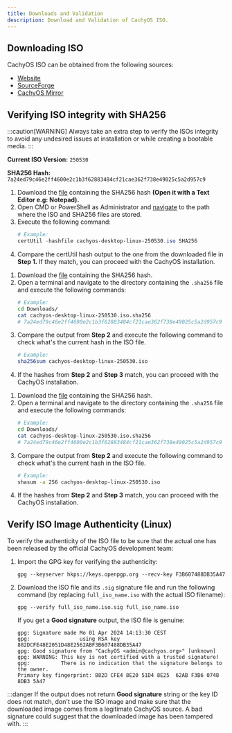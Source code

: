 ```yaml
---
title: Downloads and Validation
description: Download and Validation of CachyOS ISO.
---
```



## Downloading ISO

CachyOS ISO can be obtained from the following sources:

*   [Website](<https://cachyos.org/download>)
*   [SourceForge](<https://sourceforge.net/projects/cachyos-arch/files/>)
*   [CachyOS Mirror](<https://mirror.cachyos.org/ISO/>)

## Verifying ISO integrity with SHA256

:::caution[WARNING]
Always take an extra step to verify the ISOs integrity to avoid any undesired issues at installation or while creating a bootable media.
:::

**Current ISO Version:** `250530`

**SHA256 Hash:** `7a24ed79c46e2ff4600e2c1b3f62883484cf21cae362f738e49025c5a2d957c9`

<Tabs>

<TabItem label='Windows'>

<Steps>

1. Download the [file](https://mirror.cachyos.org/ISO/desktop/250530/cachyos-desktop-linux-250530.iso.sha256) containing the SHA256 hash **(Open it with a Text Editor e.g: Notepad).**
2. Open CMD or PowerShell as Administrator and [navigate](<https://www.wikihow.com/Change-Directories-in-Command-Prompt>) to the path where the ISO and SHA256 files are stored.
3. Execute the following command:
   ```powershell
   # Example:
   certUtil -hashfile cachyos-desktop-linux-250530.iso SHA256
   ```
4. Compare the certUtil hash output to the one from the downloaded file in **Step 1.** If they match, you can proceed with the CachyOS installation.

</Steps>

</TabItem>

<TabItem label='Linux'>

<Steps>

1. Download the [file](https://mirror.cachyos.org/ISO/desktop/250530/cachyos-desktop-linux-250530.iso.sha256) containing the SHA256 hash.
2. Open a terminal and navigate to the directory containing the `.sha256` file and execute the following commands:
   ```sh
   # Example:
   cd Downloads/
   cat cachyos-desktop-linux-250530.iso.sha256
   # 7a24ed79c46e2ff4600e2c1b3f62883484cf21cae362f738e49025c5a2d957c9
   ```
3. Compare the output from **Step 2** and execute the following command to check what's the current hash in the ISO file.
   ```sh
   # Example:
   sha256sum cachyos-desktop-linux-250530.iso
   ```
4. If the hashes from **Step 2** and **Step 3** match, you can proceed with the CachyOS installation.

</Steps>

</TabItem>

<TabItem label='macOS'>

<Steps>

1. Download the [file](https://mirror.cachyos.org/ISO/desktop/250530/cachyos-desktop-linux-250530.iso.sha256) containing the SHA256 hash.
2. Open a terminal and navigate to the directory containing the `.sha256` file and execute the following commands:
   ```sh
   # Example:
   cd Downloads/
   cat cachyos-desktop-linux-250530.iso.sha256
   # 7a24ed79c46e2ff4600e2c1b3f62883484cf21cae362f738e49025c5a2d957c9
   ```
3. Compare the output from **Step 2** and execute the following command to check what's the current hash in the ISO file.
   ```sh
   # Example:
   shasum -a 256 cachyos-desktop-linux-250530.iso
   ```
4. If the hashes from **Step 2** and **Step 3** match, you can proceed with the CachyOS installation.

</Steps>

</TabItem>

</Tabs>

## Verify ISO Image Authenticity (Linux)

To verify the authenticity of the ISO file to be sure that the actual one has been released by the official CachyOS development team:

<Steps>

1. Import the GPG key for verifying the authenticity:

   ```shell
   gpg --keyserver hkps://keys.openpgp.org --recv-key F3B607488DB35A47
   ```

2. Download the ISO file and its `.sig` signature file and run the following command (by replacing `full_iso_name.iso` with the actual ISO filename):
   ```shell
   gpg --verify full_iso_name.iso.sig full_iso_name.iso
   ```

   If you get a **Good signature** output, the ISO file is genuine:
   ```
   gpg: Signature made Mo 01 Apr 2024 14:13:30 CEST
   gpg:                using RSA key 882DCFE48E2051D48E2562ABF3B607488DB35A47
   gpg: Good signature from "CachyOS <admin@cachyos.org>" [unknown]
   gpg: WARNING: This key is not certified with a trusted signature!
   gpg:          There is no indication that the signature belongs to the owner.
   Primary key fingerprint: 882D CFE4 8E20 51D4 8E25  62AB F3B6 0748 8DB3 5A47
   ```

</Steps>

:::danger
If the output does not return **Good signature** string or the key ID does not match, don't use the ISO image and make sure that the downloaded image comes
from a legitimate CachyOS source. A bad signature could suggest that the downloaded image has been tampered with.
:::
